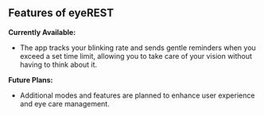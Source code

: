 ## Features of eyeREST

**Currently Available:**
- The app tracks your blinking rate and sends gentle reminders when you exceed a set time limit, allowing you to take care of your vision without having to think about it.

**Future Plans:**
- Additional modes and features are planned to enhance user experience and eye care management.
